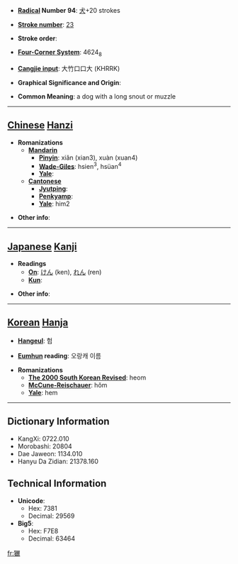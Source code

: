 * '''[[Wiktionary:Chinese radical index| Radical]] Number 94''': [[Wiktionary:Chinese radical index 犬|犬]]+20 strokes

* '''[[Wiktionary:Chinese total strokes index|Stroke number]]''': [[Wiktionary:Chinese total strokes index 23|23]]

* '''Stroke order''': 

* '''[[Wiktionary:Chinese four corner index|Four-Corner System]]''': 4624<sub>8</sub>

* '''[[Wiktionary:Chinese Cangjie index|Cangjie input]]''': 大竹口口大 (KHRRK)

* '''Graphical Significance and Origin''': 

* '''Common Meaning''': a dog with a long snout or muzzle

----

== [[Chinese]] [[Hanzi]] ==

* '''Romanizations'''
** '''[[Mandarin]]'''
*** '''[[Pinyin]]''': xiǎn (xian3), xuàn (xuan4)
*** '''[[Wade-Giles]]''': hsien<sup>3</sup>, hsüan<sup>4</sup>
*** '''[[Yale]]''': 
** '''[[Cantonese]]'''
*** '''[[Jyutping]]''':
*** '''[[Penkyamp]]''': 
*** '''[[Yale]]''': him2

* '''Other info''': 

----

== [[Japanese]] [[Kanji]] ==

* '''Readings'''
** '''[[On]]''': [[けん]] (ken), [[れん]] (ren)
** '''[[Kun]]''': 

* '''Other info''':  

----

== [[Korean]] [[Hanja]] ==

* '''[[Hangeul]]''': 험

* '''[[Eumhun]] reading''': 오랑캐 이름

* '''Romanizations'''
** '''[[The 2000 South Korean Revised Romanization|The 2000 South Korean Revised]]''': heom
** '''[[McCune-Reischauer]]''': hŏm
** '''[[Yale]]''': hem

----

== Dictionary Information ==

* KangXi: 0722.010
* Morobashi: 20804
* Dae Jaweon: 1134.010
* Hanyu Da Zidian: 21378.160

== Technical Information ==

* '''Unicode''':
** Hex: 7381
** Decimal: 29569
* '''Big5''':
** Hex: F7E8
** Decimal: 63464

[[fr:玁]]